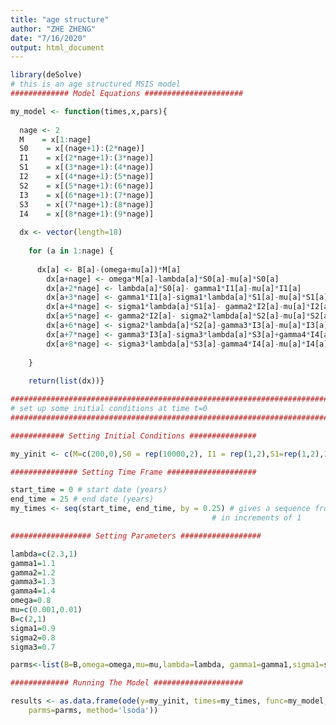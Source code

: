 ```yaml
---
title: "age structure"
author: "ZHE ZHENG"
date: "7/16/2020"
output: html_document
---
```

```r
library(deSolve)
# this is an age structured MSIS model
############# Model Equations ######################

my_model <- function(times,x,pars){
  
  nage <- 2 
  M    = x[1:nage]
  S0    = x[(nage+1):(2*nage)]
  I1    = x[(2*nage+1):(3*nage)]
  S1    = x[(3*nage+1):(4*nage)]
  I2    = x[(4*nage+1):(5*nage)]
  S2    = x[(5*nage+1):(6*nage)]
  I3    = x[(6*nage+1):(7*nage)]
  S3    = x[(7*nage+1):(8*nage)]
  I4    = x[(8*nage+1):(9*nage)]
  
  dx <- vector(length=18)
  
	for (a in 1:nage) {
	  
	  dx[a] <- B[a]-(omega+mu[a])*M[a]
		dx[a+nage] <- omega*M[a]-lambda[a]*S0[a]-mu[a]*S0[a]
		dx[a+2*nage] <- lambda[a]*S0[a]- gamma1*I1[a]-mu[a]*I1[a]
		dx[a+3*nage] <- gamma1*I1[a]-sigma1*lambda[a]*S1[a]-mu[a]*S1[a]
		dx[a+4*nage] <- sigma1*lambda[a]*S1[a]- gamma2*I2[a]-mu[a]*I2[a]
		dx[a+5*nage] <- gamma2*I2[a]- sigma2*lambda[a]*S2[a]-mu[a]*S2[a]
		dx[a+6*nage] <- sigma2*lambda[a]*S2[a]-gamma3*I3[a]-mu[a]*I3[a]
		dx[a+7*nage] <- gamma3*I3[a]-sigma3*lambda[a]*S3[a]+gamma4*I4[a]-mu[a]*S3[a]
		dx[a+8*nage] <- sigma3*lambda[a]*S3[a]-gamma4*I4[a]-mu[a]*I4[a]
	  
	}
	
	return(list(dx))}

##################################################################################
# set up some initial conditions at time t=0
##################################################################################

############ Setting Initial Conditions ###############

my_yinit <- c(M=c(200,0),S0 = rep(10000,2), I1 = rep(1,2),S1=rep(1,2),I2=rep(1,2),S2=rep(1,2),I3=rep(1,2),S3=rep(1,2),I4=rep(1,2))

############### Setting Time Frame ####################

start_time = 0 # start date (years)
end_time = 25 # end date (years)
my_times <- seq(start_time, end_time, by = 0.25) # gives a sequence from start to end
											 # in increments of 1

################## Setting Parameters ##################

lambda=c(2.3,1)
gamma1=1.1
gamma2=1.2
gamma3=1.3
gamma4=1.4
omega=0.8
mu=c(0.001,0.01)
B=c(2,1)
sigma1=0.9
sigma2=0.8
sigma3=0.7

parms<-list(B=B,omega=omega,mu=mu,lambda=lambda, gamma1=gamma1,sigma1=sigma1,gamma2=gamma2,sigma2=sigma2,gamma3=gamma3,sigma3=sigma3,gamma4=gamma4)

############# Running The Model ####################

results <- as.data.frame(ode(y=my_yinit, times=my_times, func=my_model,
	parms=parms, method='lsoda'))


  
```

